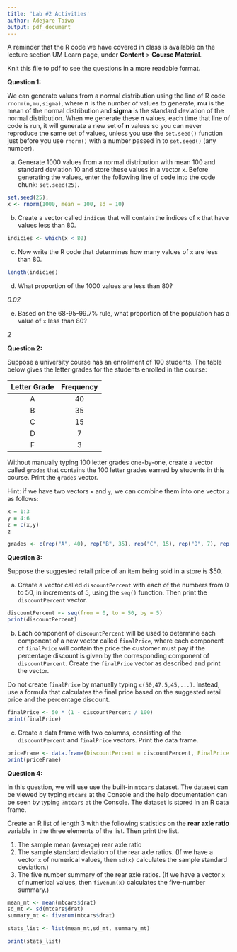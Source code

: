 ```yaml
---
title: 'Lab #2 Activities'
author: Adejare Taiwo
output: pdf_document
---
```


A reminder that the R code we have covered in class is available on the lecture section UM Learn page, under **Content** > **Course Material**.

Knit this file to pdf to see the questions in a more readable format.

**Question 1:**

We can generate values from a normal distribution using the line of R code `rnorm(n,mu,sigma)`, where **n** is the number of values to generate, **mu** is the mean of the normal distribution and **sigma** is the standard deviation of the normal distribution. When we generate these **n** values, each time that line of code is run, it will generate a new set of **n** values so you can never reproduce the same set of values, unless you use the `set.seed()` function just before you use `rnorm()` with a number passed in to `set.seed()` (any number).

(a) Generate 1000 values from a normal distribution with mean 100 and standard deviation 10 and store these values in a vector `x`. Before generating the values, enter the following line of code into the code chunk: `set.seed(25)`.

```r
set.seed(25);
x <- rnorm(1000, mean = 100, sd = 10)
```

(b) Create a vector called `indices` that will contain the indices of `x` that have values less than 80.

```r
indicies <- which(x < 80)
```

(c) Now write the R code that determines how many values of `x` are less than 80.

```r
length(indicies)
```

(d) What proportion of the 1000 values are less than 80?

*0.02*

(e) Based on the 68-95-99.7% rule, what proportion of the population has a value of `x` less than 80?

*2*


**Question 2:**

Suppose a university course has an enrollment of 100 students. The table below gives the letter grades for the students enrolled in the course:

|Letter Grade|Frequency|
|:----------:|:-------:|
|    A       |      40 |
|    B       |      35 |
|    C       |      15 |
|    D       |       7 |
|    F       |       3 |

Without manually typing 100 letter grades one-by-one, create a vector called `grades` that contains the 100 letter grades earned by students in this course. Print the `grades` vector.

Hint: if we have two vectors `x` and `y`, we can combine them into one vector `z` as follows:

```r
x = 1:3
y = 4:6
z = c(x,y)
z
```

```r
grades <- c(rep("A", 40), rep("B", 35), rep("C", 15), rep("D", 7), rep("F", 3))

```


**Question 3:**

Suppose the suggested retail price of an item being sold in a store is $50.

(a) Create a vector called `discountPercent` with each of the numbers from 0 to 50, in increments of 5, using the `seq()` function. Then print the `discountPercent` vector.

```r
discountPercent <- seq(from = 0, to = 50, by = 5)
print(discountPercent)
```

(b) Each component of `discountPercent` will be used to determine each component of a new vector called `finalPrice`, where each component of `finalPrice` will contain the price the customer must pay if the percentage discount is given by the corresponding component of `discountPercent`. Create the `finalPrice` vector as described and print the vector.

Do not create `finalPrice` by manually typing `c(50,47.5,45,...)`. Instead, use a formula that calculates the final price based on the suggested retail price and the percentage discount.

```r

finalPrice <- 50 * (1 - discountPercent / 100)
print(finalPrice)
```

(c) Create a data frame with two columns, consisting of the `discountPercent` and `finalPrice` vectors. Print the data frame.

```r
priceFrame <- data.frame(DiscountPercent = discountPercent, FinalPrice = finalPrice)
print(priceFrame)
```


**Question 4:**

In this question, we will use use the built-in `mtcars` dataset. The dataset can be viewed by typing `mtcars` at the Console and the help documentation can be seen by typing `?mtcars` at the Console. The dataset is stored in an R data frame.

Create an R list of length 3 with the following statistics on the **rear axle ratio** variable in the three elements of the list. Then print the list.

1. The sample mean (average) rear axle ratio
2. The sample standard deviation of the rear axle ratios. (If we have a vector `x` of numerical values, then `sd(x)` calculates the sample standard deviation.)
3. The five number summary of the rear axle ratios. (If we have a vector `x` of numerical values, then `fivenum(x)` calculates the five-number summary.)

```r
mean_mt <- mean(mtcars$drat)  
sd_mt <- sd(mtcars$drat)    
summary_mt <- fivenum(mtcars$drat) 

stats_list <- list(mean_mt,sd_mt, summary_mt)

print(stats_list)
```
